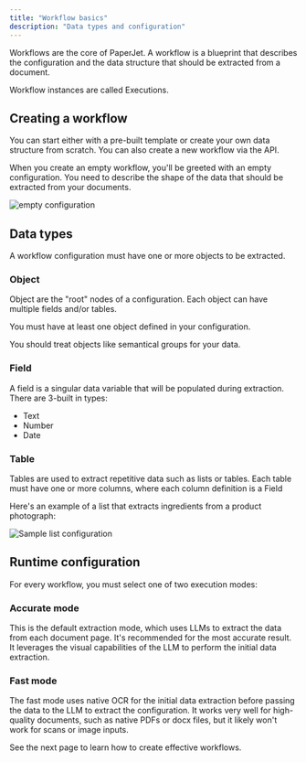 ```yaml
---
title: "Workflow basics"
description: "Data types and configuration"
---
```


Workflows are the core of PaperJet. A workflow is a blueprint that describes the configuration and the data structure that should be extracted from a document.

Workflow instances are called Executions.

## Creating a workflow

You can start either with a pre-built template or create your own data structure from scratch. You can also create a new workflow via the API.

When you create an empty workflow, you'll be greeted with an empty configuration. You need to describe the shape of the data that should be extracted from your documents.

![empty configuration](/images/workflow-structure.png)

## Data types

A workflow configuration must have one or more objects to be extracted.

### Object

Object are the "root" nodes of a configuration. Each object can have multiple fields and/or tables.

You must have at least one object defined in your configuration.

You should treat objects like semantical groups for your data.

### Field

A field is a singular data variable that will be populated during extraction. There are 3-built in types:

- Text
- Number
- Date

### Table

Tables are used to extract repetitive data such as lists or tables. Each table must have one or more columns, where each column definition is a Field

Here's an example of a list that extracts ingredients from a product photograph:

![Sample list configuration](/images/list-example.png)

## Runtime configuration

For every workflow, you must select one of two execution modes:

### Accurate mode

This is the default extraction mode, which uses LLMs to extract the data from each document page. It's recommended for the most accurate result. It leverages the visual capabilities of the LLM to perform the initial data extraction.

### Fast mode

The fast mode uses native OCR for the initial data extraction before passing the data to the LLM to extract the configuration. It works very well for high-quality documents, such as native PDFs or docx files, but it likely won't work for scans or image inputs.

See the next page to learn how to create effective workflows.
